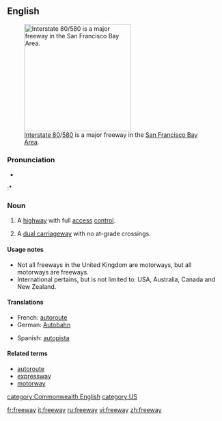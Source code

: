 {{wikipedia}}

==English==
[[Image:I-80 Eastshore Fwy.jpg|250px|thumb|right|[[w:Interstate 80|Interstate 80]]/[[w:Interstate 580 (California)|580]] is a major freeway in the [[w:San Francisco Bay Area|San Francisco Bay Area]].]]

===Pronunciation===
*{{audio|en-us-freeway.ogg|Audio (US)}}
:*{{rhymes|iːweɪ}}

===Noun===
{{en-noun}}

# {{context|international}} A [[highway]] with full [[access]] [[control]].
# {{UK}} A [[dual carriageway]] with no at-grade crossings.

====Usage notes====
*Not all freeways in the United Kingdom are motorways, but all motorways are freeways.
*International pertains, but is not limited to: USA, Australia, Canada and New Zealand.

====Translations====
{{trans-top}}
*French: [[autoroute]]
*German: [[Autobahn]]
{{trans-mid}}
*Spanish: [[autopista]]
{{trans-bottom}}

====Related terms====
*[[autoroute]]
*[[expressway]]
*[[motorway]]

[[category:Commonwealth English]]
[[category:US]]

[[fr:freeway]]
[[it:freeway]]
[[ru:freeway]]
[[vi:freeway]]
[[zh:freeway]]